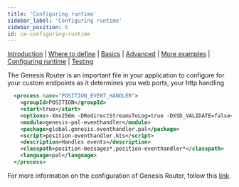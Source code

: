 ---
title: 'Configuring runtime'
sidebar_label: 'Configuring runtime'
sidebar_position: 6
id: ce-configuring-runtime
---

[Introduction](/creating-applications/defining-your-application/integrations/custom_endpoints/custom-endpoints/)  | [Where to define](/creating-applications/defining-your-application/integrations/custom_endpoints/ce-define/) | [Basics](/creating-applications/defining-your-application/integrations/custom_endpoints/ce-technical-details/) |  [Advanced](/creating-applications/defining-your-application/integrations/custom_endpoints/ce-advanced-technical-details/) | [More examples](/creating-applications/defining-your-application/integrations/custom_endpoints/ce-more-examples/) | [Configuring runtime](/creating-applications/defining-your-application/integrations/custom_endpoints/ce-configuring-runtime/) | [Testing](/creating-applications/defining-your-application/integrations/custom_endpoints/ce-testing/)

The Genesis Router is an important file in your application to configure for your custom endpoints as it determines you web ports, your http handling 

```xml
  <process name="POSITION_EVENT_HANDLER">
    <groupId>POSITION</groupId>
    <start>true</start>
    <options>-Xmx256m -DRedirectStreamsToLog=true -DXSD_VALIDATE=false</options>
    <module>genesis-pal-eventhandler</module>
    <package>global.genesis.eventhandler.pal</package>
    <script>position-eventhandler.kts</script>
    <description>Handles events</description>
    <classpath>position-messages*,position-eventhandler*</classpath>
    <language>pal</language>
  </process>
```

For more information on the configuration of Genesis Router, follow this [link](/creating-applications/configure-runtime/genesis-router).